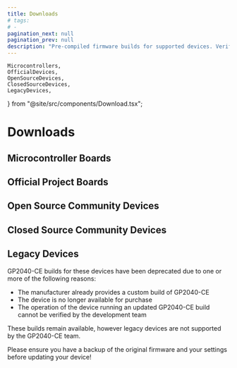 ```yaml
---
title: Downloads
# tags:
# -
pagination_next: null
pagination_prev: null
description: "Pre-compiled firmware builds for supported devices. Verify that a firmware build (.uf2) is compatible with your device before flashing."
---
```


	Microcontrollers,
	OfficialDevices,
	OpenSourceDevices,
	ClosedSourceDevices,
	LegacyDevices,
} from "@site/src/components/Download.tsx";

# Downloads

## Microcontroller Boards

<Microcontrollers />

## Official Project Boards

<OfficialDevices />

## Open Source Community Devices

<OpenSourceDevices />

## Closed Source Community Devices

<ClosedSourceDevices />

## Legacy Devices

GP2040-CE builds for these devices have been deprecated due to one or more of the following reasons:

- The manufacturer already provides a custom build of GP2040-CE
- The device is no longer available for purchase
- The operation of the device running an updated GP2040-CE build cannot be verified by the development team

These builds remain available, however legacy devices are not supported by the GP2040-CE team.

Please ensure you have a backup of the original firmware and your settings before updating your device!

<LegacyDevices />
